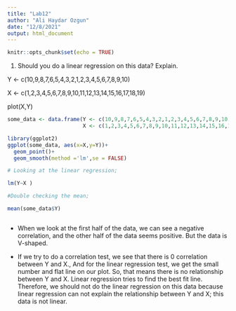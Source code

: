 ```yaml
---
title: "Lab12"
author: "Ali Haydar Ozgun"
date: "12/8/2021"
output: html_document
---
```


```r
knitr::opts_chunk$set(echo = TRUE)
```


1. Should you do a linear regression on this data? Explain.

Y <- c(10,9,8,7,6,5,4,3,2,1,2,3,4,5,6,7,8,9,10)

X <- c(1,2,3,4,5,6,7,8,9,10,11,12,13,14,15,16,17,18,19)

plot(X,Y)


```r
some_data <- data.frame(Y <- c(10,9,8,7,6,5,4,3,2,1,2,3,4,5,6,7,8,9,10),
                        X <- c(1,2,3,4,5,6,7,8,9,10,11,12,13,14,15,16,17,18,19))

library(ggplot2)
ggplot(some_data, aes(x=X,y=Y))+
  geom_point()+
  geom_smooth(method ='lm',se = FALSE)

# Looking at the linear regression;

lm(Y~X )

#Double checking the mean;

mean(some_data$Y)



```


- When we look at the first half of the data, we can see a negative correlation, and the other half of the data seems positive. But the data is V-shaped. 

- If we try to do a correlation test, we see that there is 0 correlation between Y and X., And for the linear regression test, we get the small number and flat line on our plot. So, that means there is no relationship between Y and X. Linear regression tries to find the best fit line. Therefore, we should not do the linear regression on this data because linear regression can not explain the relationship between Y and X; this data is not linear.




